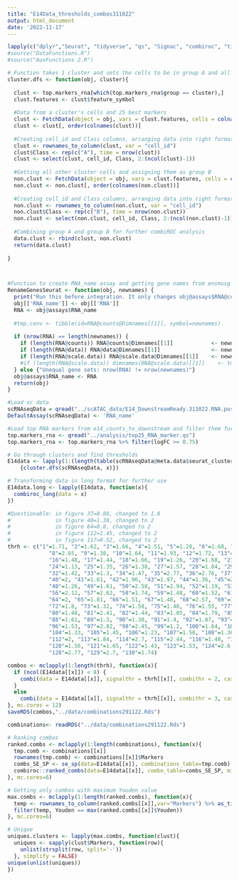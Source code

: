 ```yaml
---
title: "E14Data_thresholds_combos311022"
output: html_document
date: '2022-11-17'
---
```


```r
lapply(c("dplyr","Seurat", "tidyverse", "qs", "Signac", "combiroc", "tibble", "parallel"), library, character.only = T)
#source("DataFunctions.R")
#source("AuxFunctions 2.R")
```

```r
# Function takes 1 cluster and sets the cells to be in group A and all the rest as group B. Returns a dataframe gathered from these to be used in combiroc analysis.
cluster.dfs <- function(obj, cluster){
  
  clust <- top.markers_rna[which(top.markers_rna$group == cluster),]
  clust.features <- clust$feature_symbol
  
  #Data from a cluster's cells and 25 best markers
  clust <- FetchData(object = obj, vars = clust.features, cells = colnames(obj)[Idents(obj) == cluster])
  clust <- clust[, order(colnames(clust))]
  
  #Creating cell_id and Class columns, arranging data into right format
  clust <- rownames_to_column(clust, var = "cell_id")
  clust$Class <- rep(c("A"), time = nrow(clust))
  clust <- select(clust, cell_id, Class, 2:(ncol(clust)-1))
  
  #Getting all other cluster cells and assigning them as group B
  non.clust <- FetchData(object = obj, vars = clust.features, cells = colnames(obj)[Idents(obj) != cluster])
  non.clust <- non.clust[, order(colnames(non.clust))]
  
  #Creating cell_id and Class columns, arranging data into right format
  non.clust <- rownames_to_column(non.clust, var = "cell_id")
  non.clust$Class <- rep(c("B"), time = nrow(non.clust))
  non.clust <- select(non.clust, cell_id, Class, 2:(ncol(non.clust)-1))
  
  #Combining group A and group B for further combiROC analysis
  data.clust <- rbind(clust, non.clust)
  return(data.clust)
  
}



#Function to create RNA_name assay and getting gene names from ensmusg IDs. 
RenameGenesSeurat <- function(obj, newnames) { 
  print("Run this before integration. It only changes obj@assays$RNA@counts, @data and @scale.data.")
  obj[['RNA_name']] <- obj[['RNA']]
  RNA <- obj@assays$RNA_name
  
  #tmp.conv <- tibble(id=RNA@counts@Dimnames[[1]], symbol=newnames)
  
  if (nrow(RNA) == length(newnames)) {
    if (length(RNA@counts)) RNA@counts@Dimnames[[1]]            <- newnames
    if (length(RNA@data)) RNA@data@Dimnames[[1]]                <- newnames
    if (length(RNA@scale.data)) RNA@scale.data@Dimnames[[1]]    <- newnames
    #if (length(RNA@scale.data)) dimnames(RNA@scale.data)[[1]]    <- tmp.conv$symbol[match(dimnames(RNA@scale.data)[[1]],tmp.conv$id)]
  } else {"Unequal gene sets: nrow(RNA) != nrow(newnames)"}
  obj@assays$RNA_name <- RNA
  return(obj)
}


```


```r
#Load sc data
scRNAseqData = qread("../scATAC_data/E14_DownstreamReady.311022.RNA.pos.idents.qs", nthreads = 4); #load scRNA-seq matrix
DefaultAssay(scRNAseqData) <- 'RNA_name'
```


```r
#Load top RNA markers from e14_counts_to_downstream and filter them further
top.markers_rna <- qread("../analysis/top25_RNA_marker.qs")
top.markers_rna <- top.markers_rna %>% filter(logFC >= 0.75)
```

```r
# Go through clusters and find thresholds
E14data <- lapply(1:(length(table(scRNAseqData@meta.data$seurat_clusters))), function(x)
    {cluster.dfs(scRNAseqData, x)})
```

```r
# Transforming data in long format for further use
E14data.long <- lapply(E14data, function(x){
  combiroc_long(data = x)
})
```

```r
#Questionable: in figure 37=0.88, changed to 1.8
#              in figure 40=1.38, changed to 2
#              in figure 64=0.8, changed to 2
#              in figure 112=1.45, changed to 2
#              in figure 117=0.52, changed to 2
thrh <- c("1"=1.71, "2"=1.62, "3"=1.66, "4"=1.51, "5"=1.28, "6"=1.68, "7"=1.54, 
             "8"=2.65, "9"=1.38, "10"=1.64, "11"=1.93, "12"=1.72, "13"=1.39, "14"=1.27, "15"=2.6,
             "16"=1.48, "17"=1.44, "18"=1.66, "19"=1.26, "20"=1.68, "21"=1.26, "22"=1.19, "23"=1.3,
             "24"=1.13, "25"=1.35, "26"=1.38, "27"=1.57, "28"=1.84, "29"=1.64, "30"=1.39, "31"=1.25,
             "32"=1.42, "33"=1.3, "34"=1.47, "35"=2.77, "36"=2.76, "37"=1.8, "38"=1.73, "39"=1.61,
             "40"=2, "41"=1.61, "42"=1.96, "43"=1.97, "44"=1.36, "45"=2.68, "46"=1.36, "47"=2.47, 
             "48"=1.26, "49"=1.61, "50"=2.58, "51"=2.94, "52"=1.19, "53"=1.44, "54"=1.75, "55"=2.25,
             "56"=2.12, "57"=2.62, "58"=1.74, "59"=1.48, "60"=1.52, "61"=2.2, "62"=1.58, "63"=1.65,
             "64"=2, "65"=1.81, "66"=1.51, "67"=1.48, "68"=2.57, "69"=1.68, "70"=2.75, "71"=1.77,
             "72"=1.8, "73"=1.32, "74"=1.58, "75"=1.48, "76"=1.55, "77"=2.61, "78"=1.38, "79"=1.58,
             "80"=1.48, "81"=2.41, "82"=1.44, "83"=1.05, "84"=1.79, "85"=1.76, "86"=1.65, "87"=1.62,
             "88"=1.61, "89"=1.3, "90"=1.38, "91"=1.4, "92"=1.07, "93"=2.53, "94"=1.37, "95"=1.48,
             "96"=1.53, "97"=2.82, "98"=2.45, "99"=1.2, "100"=1.64, "101"=1.46, "102"=2.2, "103"=2.44,
             "104"=1.33, "105"=1.45, "106"=1.23, "107"=1.58, "108"=1.36, "109"=2.11, "110"=2.33, "111"=2.41,
             "112"=2, "113"=1.84, "114"=2.7, "115"=2.44, "116"=1.48, "117"=2, "118"=1.33, "119"=2.78,
             "120"=1.56, "121"=1.65, "122"=1.43, "123"=1.53, "124"=2.6, "125"=1.42, "126"=2.6, "127"=1.4,
             "128"=2.77, "129"=2.7, "130"=1.74)

```

```r
combos <- mclapply(1:length(thrh), function(x){
  if (ncol(E14data[[x]]) < 8) {
    combi(data = E14data[[x]], signalthr = thrh[[x]], combithr = 2, case_class = "A", max_length = 4)
  }
  else
    combi(data = E14data[[x]], signalthr = thrh[[x]], combithr = 3, case_class = "A", max_length = 6)
}, mc.cores = 12)
saveRDS(combos,"../data/combinations291122.Rds")
```

```r
combinations<- readRDS("../data/combinations291122.Rds")

# Ranking combos
ranked.combs <- mclapply(1:length(combinations), function(x){
  tmp.comb <- combinations[[x]]
  rownames(tmp.comb) <- combinations[[x]]$Markers
  combs_SE_SP <- se_sp(data=E14data[[x]], combinations_table=tmp.comb) # compute SE and SP
  combiroc::ranked_combs(data=E14data[[x]], combo_table=combs_SE_SP, min_SE = 40, min_SP = 80,case_class = "A")$table
}, mc.cores=6)
```

```r
# Getting only combos with maximum Youden value
max.combs <- mclapply(1:length(ranked.combs), function(x){
  temp <- rownames_to_column(ranked.combs[[x]],var="Markers") %>% as_tibble(ranked.combs[[x]])
  filter(temp, Youden == max(ranked.combs[[x]]$Youden))
}, mc.cores=6)
```

```r
# Unique
uniques.clusters <- lapply(max.combs, function(clust){
  uniques <- sapply(clust$Markers, function(row){
    unlist(strsplit(row, split='-'))
  }, simplify = FALSE)
unique(unlist(uniques))
})

```




